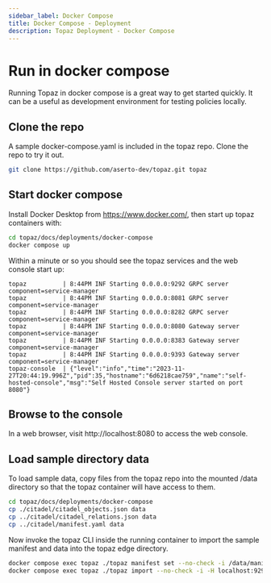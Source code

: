 ```yaml
---
sidebar_label: Docker Compose
title: Docker Compose - Deployment
description: Topaz Deployment - Docker Compose
---
```


# Run in docker compose

Running Topaz in docker compose is a great way to get started quickly.  It can be a useful as development environment for testing policies locally.

## Clone the repo

A sample docker-compose.yaml is included in the topaz repo.  Clone the repo to try it out.
```sh
git clone https://github.com/aserto-dev/topaz.git topaz
```

## Start docker compose

Install Docker Desktop from https://www.docker.com/, then start up topaz containers with:

```sh
cd topaz/docs/deployments/docker-compose
docker compose up
```

Within a minute or so you should see the topaz services and the web console start up:
```
topaz          | 8:44PM INF Starting 0.0.0.0:9292 GRPC server component=service-manager
topaz          | 8:44PM INF Starting 0.0.0.0:8081 GRPC server component=service-manager
topaz          | 8:44PM INF Starting 0.0.0.0:8282 GRPC server component=service-manager
topaz          | 8:44PM INF Starting 0.0.0.0:8080 Gateway server component=service-manager
topaz          | 8:44PM INF Starting 0.0.0.0:8383 Gateway server component=service-manager
topaz          | 8:44PM INF Starting 0.0.0.0:9393 Gateway server component=service-manager
topaz-console  | {"level":"info","time":"2023-11-27T20:44:19.996Z","pid":35,"hostname":"6d6218cae759","name":"self-hosted-console","msg":"Self Hosted Console server started on port 8080"}
```

## Browse to the console

In a web browser, visit http://localhost:8080 to access the web console.


## Load sample directory data

To load sample data, copy files from the topaz repo into the mounted /data directory so that the topaz container will have access to them.

```sh
cd topaz/docs/deployments/docker-compose
cp ./citadel/citadel_objects.json data
cp ../citadel/citadel_relations.json data
cp ../citadel/manifest.yaml data
```

Now invoke the topaz CLI inside the running container to import the sample manifest and data into the topaz edge directory.

```sh
docker compose exec topaz ./topaz manifest set --no-check -i /data/manifest.yaml
docker compose exec topaz ./topaz import --no-check -i -H localhost:9292 -d /data
```
